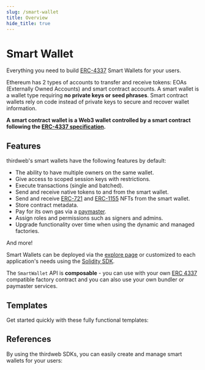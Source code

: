 ```yaml
---
slug: /smart-wallet
title: Overview
hide_title: true
---
```



# Smart Wallet

Everything you need to build [ERC-4337](https://eips.ethereum.org/EIPS/eip-4337) Smart Wallets for your users.

Ethereum has 2 types of accounts to transfer and receive tokens: EOAs (Externally Owned Accounts) and smart contract accounts.
A smart wallet is a wallet type requiring **no private keys or seed phrases**.
Smart contract wallets rely on code instead of private keys to secure and recover wallet information.

**A smart contract wallet is a Web3 wallet controlled by a smart contract following the [ERC-4337 specification](https://eips.ethereum.org/EIPS/eip-4337).**

## Features

thirdweb's smart wallets have the following features by default:

- The ability to have multiple owners on the same wallet.
- Give access to scoped session keys with restrictions.
- Execute transactions (single and batched).
- Send and receive native tokens to and from the smart wallet.
- Send and receive [ERC-721](/solidity/extensions/erc721) and [ERC-1155](/solidity/extensions/erc1155) NFTs from the smart wallet.
- Store contract metadata.
- Pay for its own gas via a [paymaster](/smart-wallet/how-it-works#paymaster).
- Assign roles and permissions such as signers and admins.
- Upgrade functionality over time when using the dynamic and managed factories.

And more!

Smart Wallets can be deployed via the [explore page](https://thirdweb.com/explore) or customized to each application's needs using the [Solidity SDK](/solidity).

The `SmartWallet` API is **composable** - you can use with your own [ERC 4337](https://eips.ethereum.org/EIPS/eip-4337) compatible factory contract and you can also use your own bundler or paymaster services.

## Templates

Get started quickly with these fully functional templates:

<div className="row" style={{ marginLeft: 8 }}>
  <div>
    <ViewRepoButton
      name={"js"}
      text="Node.js Script"
      link={"https://github.com/thirdweb-example/smart-wallet-script"}
    />
  </div>
  <div style={{ marginLeft: 12 }}>
    <ViewRepoButton
      name={"js"}
      text="React App"
      link={"https://github.com/thirdweb-example/smart-wallet-react"}
    />
  </div>
</div>

## References

By using the thirdweb SDKs, you can easily create and manage smart wallets for your users:

<div className="row" style={{ marginBottom: 12, padding: 8, paddingTop: 0 }}>
  <div className="col col--4" style={{ padding: 8 }}>
    <QuickstartCard
      name="Wallet SDK"
      link="/wallet/smart-wallet"
      image="/assets/product/wallet.png"
      description="Using smart wallets with the Wallet SDK for low level control in JavaScript"
    />
  </div>
  <div className="col col--4" style={{ padding: 8 }}>
    <QuickstartCard
      name="React SDK"
      link="/react/react.smartwallet"
      image="/assets/languages/react.png"
      description="Using smart wallets with Connect Wallet in a React app."
    />
  </div>
  <div className="col col--4" style={{ padding: 8 }}>
    <QuickstartCard
      name="React Native SDK"
      link="/react-native/wallets#smart-wallet"
      image="/assets/languages/react-native.png"
      description="Using smart wallets with Connect Wallet for mobile apps"
    />
  </div>
  <div className="col col--4" style={{ padding: 8 }}>
    <QuickstartCard
      name="Unity SDK"
      link="/unity/thirdwebmanager#smart-wallet-options"
      image="/assets/languages/unity.webp"
      description="Using smart wallets in a game built with Unity"
    />
  </div>
</div>
